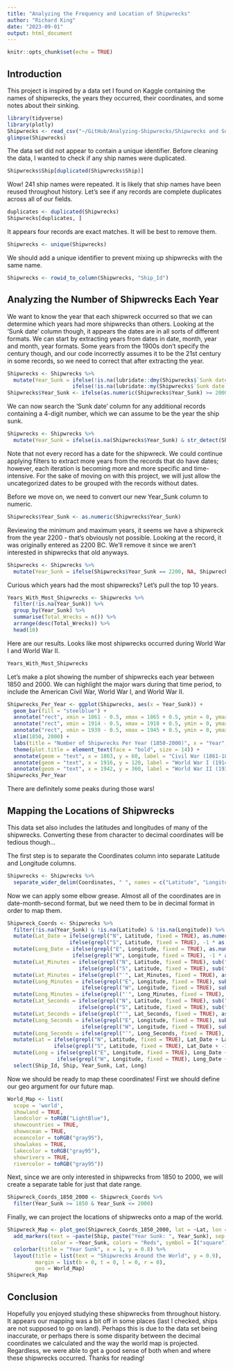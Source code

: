 ```yaml
---
title: "Analyzing the Frequency and Location of Shipwrecks"
author: "Richard King"
date: "2023-09-01"
output: html_document
---
```


```r
knitr::opts_chunk$set(echo = TRUE)
```

## Introduction

This project is inspired by a data set I found on Kaggle containing the names of shipwrecks, the years they occurred, their coordinates, and some notes about their sinking.

```r
library(tidyverse)
library(plotly)
Shipwrecks <- read_csv("~/GitHub/Analyzing-Shipwrecks/Shipwrecks and Sunken Ships.csv", na = '')
glimpse(Shipwrecks)
```

The data set did not appear to contain a unique identifier. Before cleaning the data, I wanted to check if any ship names were duplicated.

```r
Shipwrecks$Ship[duplicated(Shipwrecks$Ship)]
```

Wow! 241 ship names were repeated. It is likely that ship names have been reused throughout history. Let's see if any records are complete duplicates across all of our fields.

```r
duplicates <- duplicated(Shipwrecks)
Shipwrecks[duplicates, ]
```

It appears four records are exact matches. It will be best to remove them.

```r
Shipwrecks <- unique(Shipwrecks)
```

We should add a unique identifier to prevent mixing up shipwrecks with the same name.

```r
Shipwrecks <- rowid_to_column(Shipwrecks, "Ship_Id")
```

## Analyzing the Number of Shipwrecks Each Year

We want to know the year that each shipwreck occurred so that we can determine which years had more shipwrecks than others. Looking at the 'Sunk date' column though, it appears the dates are in all sorts of different formats. We can start by extracting years from dates in date, month, year and month, year formats. Some years from the 1900s don't specify the century though, and our code incorrectly assumes it to be the 21st century in some records, so we need to correct that after extracting the year.

```r
Shipwrecks <- Shipwrecks %>%
  mutate(Year_Sunk = ifelse(!is.na(lubridate::dmy(Shipwrecks$`Sunk date`)), as.character(year(lubridate::dmy(Shipwrecks$`Sunk date`))),
                     ifelse(!is.na(lubridate::my(Shipwrecks$`Sunk date`)), as.character(year(lubridate::my(Shipwrecks$`Sunk date`))), NA)))
Shipwrecks$Year_Sunk <- ifelse(as.numeric(Shipwrecks$Year_Sunk) >= 2000, as.character(as.numeric(Shipwrecks$Year_Sunk) - 100), Shipwrecks$Year_Sunk)
```

We can now search the 'Sunk date' column for any additional records containing a 4-digit number, which we can assume to be the year the ship sunk.

```r
Shipwrecks <- Shipwrecks %>%
  mutate(Year_Sunk = ifelse(is.na(Shipwrecks$Year_Sunk) & str_detect(Shipwrecks$`Sunk date`, "\\d{4}"), str_extract(Shipwrecks$`Sunk date`, "\\d{4}"), Year_Sunk))
```

Note that not every record has a date for the shipwreck. We could continue applying filters to extract more years from the records that do have dates; however, each iteration is becoming more and more specific and time-intensive. For the sake of moving on with this project, we will just allow the uncategorized dates to be grouped with the records without dates.

Before we move on, we need to convert our new Year_Sunk column to numeric.

```r
Shipwrecks$Year_Sunk <- as.numeric(Shipwrecks$Year_Sunk)
```

Reviewing the minimum and maximum years, it seems we have a shipwreck from the year 2200 - that's obviously not possible. Looking at the record, it was originally entered as 2200 BC. We'll remove it since we aren't interested in shipwrecks that old anyways.

```r
Shipwrecks <- Shipwrecks %>%
  mutate(Year_Sunk = ifelse(Shipwrecks$Year_Sunk == 2200, NA, Shipwrecks$Year_Sunk))
```

Curious which years had the most shipwrecks? Let's pull the top 10 years.

```r
Years_With_Most_Shipwrecks <- Shipwrecks %>%
  filter(!is.na(Year_Sunk)) %>%
  group_by(Year_Sunk) %>%
  summarise(Total_Wrecks = n()) %>%
  arrange(desc(Total_Wrecks)) %>%
  head(10)
```

Here are our results. Looks like most shipwrecks occurred during World War I and World War II.

```r
Years_With_Most_Shipwrecks
```

Let's make a plot showing the number of shipwrecks each year between 1850 and 2000. We can highlight the major wars during that time period, to include the American Civil War, World War I, and World War II.

```r
Shipwrecks_Per_Year <- ggplot(Shipwrecks, aes(x = Year_Sunk)) +
  geom_bar(fill = "steelblue") +
  annotate("rect", xmin = 1861 - 0.5, xmax = 1865 + 0.5, ymin = 0, ymax = 50, alpha = 0.3, fill = "red") +
  annotate("rect", xmin = 1914 - 0.5, xmax = 1918 + 0.5, ymin = 0, ymax = 110, alpha = 0.3, fill = "red") +
  annotate("rect", xmin = 1939 - 0.5, xmax = 1945 + 0.5, ymin = 0, ymax = 350, alpha = 0.3, fill = "red") +
  xlim(1850, 2000) +
  labs(title = "Number of Shipwrecks Per Year (1850-2000)", x = "Year", y = "Number of Shipwrecks") +
  theme(plot.title = element_text(face = "bold", size = 14)) +
  annotate(geom = "text", x = 1863, y = 60, label = "Civil War (1861-1865)") +
  annotate(geom = "text", x = 1916, y = 120, label = "World War I (1914-1918)") +
  annotate(geom = "text", x = 1942, y = 360, label = "World War II (1939-1945)")
Shipwrecks_Per_Year
```

There are definitely some peaks during those wars!

## Mapping the Locations of Shipwrecks

This data set also includes the latitudes and longitudes of many of the shipwrecks. Converting these from character to decimal coordinates will be tedious though...

The first step is to separate the Coordinates column into separate Latitude and Longitude columns.

```r
Shipwrecks <- Shipwrecks %>%
  separate_wider_delim(Coordinates, " ", names = c("Latitude", "Longitude"), too_few = "align_start", too_many = "drop")
```

Now we can apply some elbow grease. Almost all of the coordinates are in date-month-second format, but we need them to be in decimal format in order to map them.

```r
Shipwreck_Coords <- Shipwrecks %>%
  filter(!is.na(Year_Sunk) & !is.na(Latitude) & !is.na(Longitude)) %>%
  mutate(Lat_Date = ifelse(grepl("N", Latitude, fixed = TRUE), as.numeric(word(Latitude, 1, sep = "°")),
                    ifelse(grepl("S", Latitude, fixed = TRUE), -1 * as.numeric(word(Latitude, 1, sep = "°")), NA))) %>%
  mutate(Long_Date = ifelse(grepl("E", Longitude, fixed = TRUE), as.numeric(word(Longitude, 1, sep = "°")),
                     ifelse(grepl("W", Longitude, fixed = TRUE), -1 * as.numeric(word(Longitude, 1, sep = "°")), NA))) %>%
  mutate(Lat_Minutes = ifelse(grepl("N", Latitude, fixed = TRUE), sub(".*°", "", Latitude), 
                       ifelse(grepl("S", Latitude, fixed = TRUE), sub(".*°", "", Latitude), NA))) %>%
  mutate(Lat_Minutes = ifelse(grepl("′", Lat_Minutes, fixed = TRUE), as.numeric(word(Lat_Minutes, 1, sep = "′")), 0)) %>%
  mutate(Long_Minutes = ifelse(grepl("E", Longitude, fixed = TRUE), sub(".*°", "", Longitude), 
                        ifelse(grepl("W", Longitude, fixed = TRUE), sub(".*°", "", Longitude), NA))) %>%
  mutate(Long_Minutes = ifelse(grepl("′", Long_Minutes, fixed = TRUE), as.numeric(word(Long_Minutes, 1, sep = "′")), 0)) %>%
  mutate(Lat_Seconds = ifelse(grepl("N", Latitude, fixed = TRUE), sub(".*′", "", Latitude), 
                       ifelse(grepl("S", Latitude, fixed = TRUE), sub(".*′", "", Latitude), NA))) %>%
  mutate(Lat_Seconds = ifelse(grepl("″", Lat_Seconds, fixed = TRUE), as.numeric(word(Lat_Seconds, 1, sep = "″")), 0)) %>%
  mutate(Long_Seconds = ifelse(grepl("E", Longitude, fixed = TRUE), sub(".*′", "", Longitude), 
                        ifelse(grepl("W", Longitude, fixed = TRUE), sub(".*′", "", Longitude), NA))) %>% 
  mutate(Long_Seconds = ifelse(grepl("″", Long_Seconds, fixed = TRUE), as.numeric(word(Long_Seconds, 1, sep = "″")), 0)) %>%
  mutate(Lat = ifelse(grepl("N", Latitude, fixed = TRUE), Lat_Date + Lat_Minutes / 60 + Lat_Seconds / 3600,
               ifelse(grepl("S", Latitude, fixed = TRUE), Lat_Date + -1 * Lat_Minutes / 60 + -1 * Lat_Seconds / 3600, NA))) %>%
  mutate(Long = ifelse(grepl("E", Longitude, fixed = TRUE), Long_Date + Long_Minutes / 60 + Long_Seconds / 3600,
                ifelse(grepl("W", Longitude, fixed = TRUE), Long_Date + -1 * Long_Minutes / 60 + -1 * Long_Seconds / 3600, NA))) %>%
  select(Ship_Id, Ship, Year_Sunk, Lat, Long)
```

Now we should be ready to map these coordinates! First we should define our geo argument for our future map.

```r
World_Map <- list(
  scope = 'world',
  showland = TRUE,
  landcolor = toRGB("LightBlue"),
  showcountries = TRUE,
  showocean = TRUE,
  oceancolor = toRGB("gray95"),
  showlakes = TRUE,
  lakecolor = toRGB("gray95"),
  showrivers = TRUE,
  rivercolor = toRGB("gray95"))
```

Next, since we are only interested in shipwrecks from 1850 to 2000, we will create a separate table for just that date range.

```r
Shipwreck_Coords_1850_2000 <- Shipwreck_Coords %>%
  filter(Year_Sunk >= 1850 & Year_Sunk <= 2000)
```

Finally, we can project the locations of shipwrecks onto a map of the world.

```r
Shipwreck_Map <- plot_geo(Shipwreck_Coords_1850_2000, lat = ~Lat, lon = ~Long) %>%
  add_markers(text = ~paste(Ship, paste("Year Sunk: ", Year_Sunk), sep = "<br />"),
              color = ~Year_Sunk, colors = "Reds", symbol = I("square"), size = I(8), hoverinfo = "text") %>%
  colorbar(title = "Year Sunk", x = 1, y = 0.8) %>%
  layout(title = list(text = "Shipwrecks Around the World", y = 0.9),
         margin = list(b = 0, t = 0, l = 0, r = 0),
         geo = World_Map)
Shipwreck_Map
```

## Conclusion

Hopefully you enjoyed studying these shipwrecks from throughout history. It appears our mapping was a bit off in some places (last I checked, ships are not supposed to go on land). Perhaps this is due to the data set being inaccurate, or perhaps there is some disparity between the decimal coordinates we calculated and the way the world map is projected. Regardless, we were able to get a good sense of both when and where these shipwrecks occurred. Thanks for reading!

<br>

<br>
